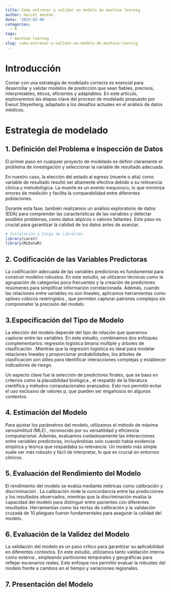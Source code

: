 ```yaml
---
title: Como entrenar y validar un modelo de machine learnig
author: maicel monzon
date: '2025-02-08'
categories:
  - R
tags:
  - machine learnig
slug: como-entrenar-y-validar-un-modelo-de-machine-learnig
---
```


# Introducción

Contar con una estrategia de modelado correcta es esencial para desarrollar y validar modelos de predicción que sean fiables, precisos, interpretables, éticos, eficientes y adaptables. En este artículo, exploraremos las etapas clave del proceso de modelado propuesto por Ewout Steyerberg, adaptado a los desafíos actuales en el análisis de datos médicos.

# Estrategia de modelado

## 1. Definición del Problema e Inspección de Datos

El primer paso en cualquier proyecto de modelado es definir claramente el problema de investigación y seleccionar la variable de resultado adecuada. 

En nuestro caso, la elección del estado al egreso (muerte o alta) como variable de resultado resultó ser altamente efectiva debido a su relevancia clínica y metodológica. La muerte es un evento inequívoco, lo que minimiza errores de medición y facilita la comparabilidad entre diferentes poblaciones.

Durante esta fase, también realizamos un análisis exploratorio de datos (EDA) para comprender las características de las variables y detectar posibles problemas, como datos atípicos o valores faltantes. Este paso es crucial para garantizar la calidad de los datos antes de avanzar.

```r
# Instalación y Carga de Librerías
library(caret)
library(MLDataR)
```

## 2. Codificación de las Variables Predictoras

La codificación adecuada de las variables predictoras es fundamental para construir modelos robustos. En este estudio, se utilizaron técnicas como la agrupación de categorías poco frecuentes y la creación de predictores resúmenes para simplificar información correlacionada. Además, cuando las relaciones entre variables no son lineales, aplicamos herramientas como splines cúbicos restringidos , que permiten capturar patrones complejos sin comprometer la precisión del modelo.


## 3.Especificación del Tipo de Modelo

La elección del modelo depende del tipo de relación que queremos capturar entre las variables. En este estudio, combinamos dos enfoques complementarios: regresión logística binaria múltiple y árboles de clasificación . Mientras que la regresión logística es ideal para modelar relaciones lineales y proporcionar probabilidades, los árboles de clasificación son útiles para identificar interacciones complejas y establecer indicadores de riesgo.

Un aspecto clave fue la selección de predictores finales, que se basó en criterios como la plausibilidad biológica , el respaldo de la literatura científica y métodos computacionales avanzados. Esto nos permitió evitar el uso exclusivo de valores p, que pueden ser engañosos en algunos contextos.

## 4. Estimación del Modelo

Para ajustar los parámetros del modelo, utilizamos el método de máxima verosimilitud (MLE) , reconocido por su versatilidad y eficiencia computacional. Además, evaluamos cuidadosamente las interacciones entre variables predictoras, incluyéndolas solo cuando había evidencia empírica y teórica que respaldaba su relevancia. Un modelo más simple suele ser más robusto y fácil de interpretar, lo que es crucial en entornos clínicos.

## 5. Evaluación del Rendimiento del Modelo

El rendimiento del modelo se evalúa mediante métricas como calibración y discriminación . La calibración mide la concordancia entre las predicciones y los resultados observados, mientras que la discriminación evalúa la capacidad del modelo para distinguir entre pacientes con diferentes resultados. Herramientas como las rectas de calibración y la validación cruzada de 10 pliegues fueron fundamentales para asegurar la calidad del modelo.

## 6. Evaluación de la Validez del Modelo

La validación del modelo es un paso crítico para garantizar su aplicabilidad en diferentes contextos. En este estudio, utilizamos tanto validación interna como externa , empleando particiones temporales y geográficas para reflejar escenarios reales. Este enfoque nos permitió evaluar la robustez del modelo frente a cambios en el tiempo y variaciones regionales.

## 7. Presentación del Modelo